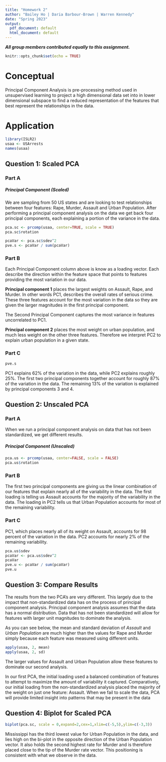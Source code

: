 ---
title: "Homework 2"
author: "Bailey Ho | Daria Barbour-Brown | Warren Kennedy"
date: "Spring 2023"
output:
  pdf_document: default
  html_document: default
---
***All group members contributed equally to this assignment.***

```{r setup, include=FALSE}
knitr::opts_chunk$set(echo = TRUE)
```

# Conceptual

Principal Component Analysis is pre-processing method used in unsupervised learning to project a high dimensional data set into in lower dimensional subspace to find a reduced representation of the features that best represent the relationships in the data.

# Application

```{r}
library(ISLR2)
usaa <- USArrests
names(usaa)
```

## Question 1: Scaled PCA

### Part A

##### ***Principal Component*** (Scaled)

We are sampling from 50 US states and are looking to test relationships between four features: Rape, Murder, Assault and Urban Population. After performing a principal component analysis on the data we get back four principal components, each explaining a portion of the variance in the data.

```{r}
pca.sc <- prcomp(usaa, center=TRUE, scale = TRUE)
pca.sc$rotation
```

```{r, echo =FALSE}
pcaVar <- pca.sc$sdev^2
pve.s <- pcaVar / sum(pcaVar)
```

### Part B

Each Principal Component column above is know as a loading vector. Each describe the direction within the feature space that points to features providing the most variation in our data.

**Principal component 1** places the largest weights on Assault, Rape, and Murder. In other words PC1, describes the overall rates of serious crime. These three features account for the most variation in the data so they are given the larger magnitudes in the first principal component. 

The Second Principal Component captures the most variance in features uncorrelated to PC1.

**Principal component 2** places the most weight on urban population, and much less weight on the other three features. Therefore we interpret PC2 to explain urban population in a given state. 

### Part C
```{r}
pve.s
```

PC1 explains 62% of the variation in the data, while PC2 explains roughly 25%. The first two principal components together account for roughly 87% of the variation in the data. The remaining 13% of the variation is explained by principal components 3 and 4.


## Question 2: Unscaled PCA

### Part A

When we run a principal component analysis on data that has not been standardized, we get different results.

##### ***Principal Component*** (Unscaled)

```{r}
pca.us <- prcomp(usaa, center=FALSE, scale = FALSE)
pca.us$rotation
```

### Part B

The first two principal components are giving us the linear combination of our features that explain nearly all of the variability in the data. The first loading is telling us Assault accounts for the majority of the variability in the data. The loading in PC2 tells us that Urban Population accounts for most of the remaining variability. 


### Part C

PC1, which places nearly all of its weight on Assault, accounts for 98 percent of the variation in the data. PC2 accounts for nearly 2% of the remaining variability.

```{r}
pca.us$sdev
pcaVar <- pca.us$sdev^2
pcaVar
pve.u <- pcaVar / sum(pcaVar)
pve.u
```

## Question 3: Compare Results

The results from the two PCA's are very different. This largely due to the impact that non-standardized data has on the process of principal component analysis. Principal component analysis assumes that the data has a normal distribution. Data that has not been standardized will allow for features with larger unit magnitudes to dominate the analysis.

As you can see below, the mean and standard deviation of *Assault* and *Urban Population* are much higher than the values for Rape and Murder simply because each feature was measured using different units.

```{r}
apply(usaa, 2, mean)
apply(usaa, 2, sd)
```

The larger values for Assault and Urban Population allow these features to dominate our second analysis. 

In our first PCA, the initial loading used a balanced combination of features to attempt to maximize the amount of variability it captured. Comparatively, our initial loading from the non-standardized analysis placed the majority of the weight on just one feature: Assault. When we fail to scale the data, PCA will provide limited insight into patterns that may be present in the data

## Question 4: Biplot for Scaled PCA

```{r fig.width=20, fig.height=15}
biplot(pca.sc, scale = 0,expand=2,cex=1,xlim=c(-5,5),ylim=c(-3,3))
```

Mississippi has the third lowest value for Urban Population in the data, and lies high on the bi-plot in the opposite direction of the Urban Population vector. It also holds the second highest rate for Murder and is therefore placed close to the tip of the Murder rate vector. This positioning is consistent with what we observe in the data. 